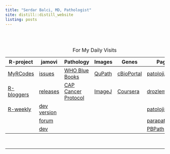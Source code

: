 ```yaml
---
title: "Serdar Balci, MD, Pathologist"
site: distill::distill_website
listing: posts
---
```


::: {itemscope="" itemtype="https://schema.org/Person"}
```{=html}
<script type="application/ld+json">
{
  "@context": "http://schema.org",
  "@type": "Person",
  "name": "Serdar Balcı",
  "url": "https://www.serdarbalci.com/",
  "jobTitle": "MD, Pathologist",
  "sameAs": [
    "https://www.facebook.com/serdarbalcimd",
    "https://www.facebook.com/serdarbalcimdpathologist/",
    "https://www.instagram.com/balciserdar/",
    "https://www.linkedin.com/in/serdar-balci-md-pathologist/",
    "https://twitter.com/serdarbalci",
    "https://github.com/sbalci",
    "https://www.parapathology.com",
    "https://www.patolojinotlari.com",
    "https://www.patolojiai.com/",
    "https://www.memorial.com.tr/doktorlar/serdar-balci"
  ]
}
</script>
```
:::

<br><br>

| R-project                                                     | jamovi                                                              | Pathology                                                                                                            | Images                              | Genes                                                                                                              | Pages                                               |
|---------------------------------------------------------------|---------------------------------------------------------------------|----------------------------------------------------------------------------------------------------------------------|-------------------------------------|--------------------------------------------------------------------------------------------------------------------|-----------------------------------------------------|
| [MyRCodes](https://github.com/sbalci/MyRCodesForDataAnalysis) | [issues](https://github.com/jamovi/jamovi/issues)                   | [WHO Blue Books](https://tumourclassification.iarc.who.int/welcome/)                                                 | [QuPath](https://qupath.github.io/) | [cBioPortal](http://www.cbioportal.org/)                                                                           | [patolojiAI](https://www.patolojiai.com/)           |
| [R-bloggers](https://www.r-bloggers.com/)                     | [releases](https://www.jamovi.org/download.html)                    | [CAP Cancer Protocol](https://www.cap.org/protocols-and-guidelines/cancer-reporting-tools/cancer-protocol-templates) | [ImageJ](https://imagej.github.io/) | [Coursera](https://www.coursera.org/learn/data-genes-medicine/lecture/uVUus/working-with-cbioportal-gene-networks) | [drozlembalci](https://www.drozlembalci.com/)       |
| [R-weekly](https://rweekly.org/)                              | [dev version](https://www.jamovi.org/downloads/jamovi-unsigned.zip) |                                                                                                                      |                                     |                                                                                                                    | [patolojinotlari](https://www.patolojinotlari.com/) |
|                                                               | [forum](https://forum.jamovi.org/)                                  |                                                                                                                      |                                     |                                                                                                                    | [parapathology](https://www.parapathology.com/)     |
|                                                               | [dev](https://dev.jamovi.org/tuts0101-getting-started.html)         |                                                                                                                      |                                     |                                                                                                                    | [PBPath](https://pbpath.org/)                       |

: For My Daily Visits

<br>

<hr>
